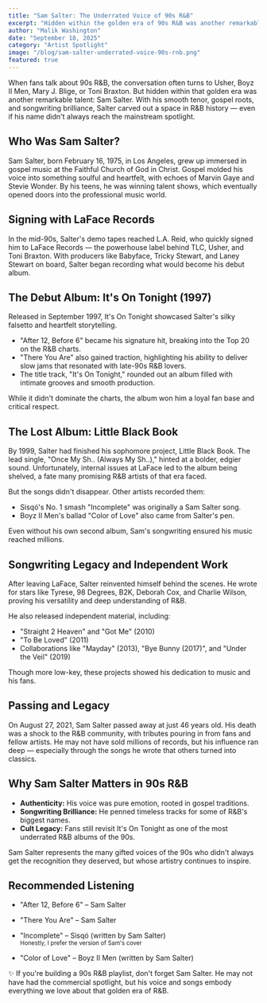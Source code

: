 ```yaml
---
title: "Sam Salter: The Underrated Voice of 90s R&B"
excerpt: "Hidden within the golden era of 90s R&B was another remarkable talent: Sam Salter. With his smooth tenor, gospel roots, and songwriting brilliance, Salter carved out a space in R&B history."
author: "Malik Washington"
date: "September 18, 2025"
category: "Artist Spotlight"
image: "/blog/sam-salter-underrated-voice-90s-rnb.png"
featured: true
---
```


When fans talk about 90s R&B, the conversation often turns to Usher, Boyz II Men, Mary J. Blige, or Toni Braxton. But hidden within that golden era was another remarkable talent: Sam Salter. With his smooth tenor, gospel roots, and songwriting brilliance, Salter carved out a space in R&B history — even if his name didn't always reach the mainstream spotlight.

## Who Was Sam Salter?

Sam Salter, born February 16, 1975, in Los Angeles, grew up immersed in gospel music at the Faithful Church of God in Christ. Gospel molded his voice into something soulful and heartfelt, with echoes of Marvin Gaye and Stevie Wonder. By his teens, he was winning talent shows, which eventually opened doors into the professional music world.

## Signing with LaFace Records

In the mid-90s, Salter's demo tapes reached L.A. Reid, who quickly signed him to LaFace Records — the powerhouse label behind TLC, Usher, and Toni Braxton. With producers like Babyface, Tricky Stewart, and Laney Stewart on board, Salter began recording what would become his debut album.

## The Debut Album: It's On Tonight (1997)

Released in September 1997, It's On Tonight showcased Salter's silky falsetto and heartfelt storytelling.

- "After 12, Before 6" became his signature hit, breaking into the Top 20 on the R&B charts.
- "There You Are" also gained traction, highlighting his ability to deliver slow jams that resonated with late-90s R&B lovers.
- The title track, "It's On Tonight," rounded out an album filled with intimate grooves and smooth production.

While it didn't dominate the charts, the album won him a loyal fan base and critical respect.

## The Lost Album: Little Black Book

By 1999, Salter had finished his sophomore project, Little Black Book. The lead single, "Once My Sh.. (Always My Sh..)," hinted at a bolder, edgier sound. Unfortunately, internal issues at LaFace led to the album being shelved, a fate many promising R&B artists of that era faced.

But the songs didn't disappear. Other artists recorded them:

- Sisqó's No. 1 smash "Incomplete" was originally a Sam Salter song.
- Boyz II Men's ballad "Color of Love" also came from Salter's pen.

Even without his own second album, Sam's songwriting ensured his music reached millions.

## Songwriting Legacy and Independent Work

After leaving LaFace, Salter reinvented himself behind the scenes. He wrote for stars like Tyrese, 98 Degrees, B2K, Deborah Cox, and Charlie Wilson, proving his versatility and deep understanding of R&B.

He also released independent material, including:

- "Straight 2 Heaven" and "Got Me" (2010)
- "To Be Loved" (2011)
- Collaborations like "Mayday" (2013), "Bye Bunny (2017)", and "Under the Veil" (2019)

Though more low-key, these projects showed his dedication to music and his fans.

## Passing and Legacy

On August 27, 2021, Sam Salter passed away at just 46 years old. His death was a shock to the R&B community, with tributes pouring in from fans and fellow artists. He may not have sold millions of records, but his influence ran deep — especially through the songs he wrote that others turned into classics.

## Why Sam Salter Matters in 90s R&B

- **Authenticity:** His voice was pure emotion, rooted in gospel traditions.
- **Songwriting Brilliance:** He penned timeless tracks for some of R&B's biggest names.
- **Cult Legacy:** Fans still revisit It's On Tonight as one of the most underrated R&B albums of the 90s.

Sam Salter represents the many gifted voices of the 90s who didn't always get the recognition they deserved, but whose artistry continues to inspire.

## Recommended Listening

- "After 12, Before 6" – Sam Salter
- "There You Are" – Sam Salter
- "Incomplete" – Sisqó (written by Sam Salter)  
  <small>Honestly, I prefer the version of Sam's cover</small>
    
- "Color of Love" – Boyz II Men (written by Sam Salter)

✨ If you're building a 90s R&B playlist, don't forget Sam Salter. He may not have had the commercial spotlight, but his voice and songs embody everything we love about that golden era of R&B.

